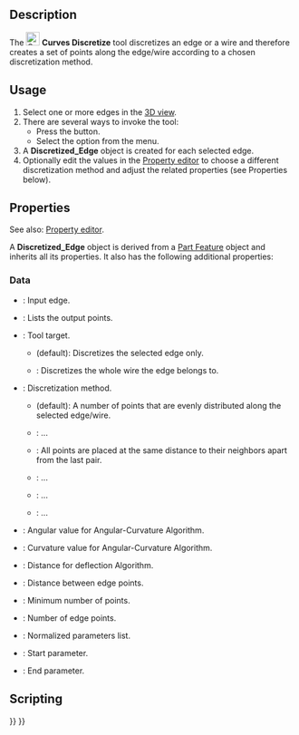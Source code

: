 <languages/>

{{Docnav
|[[Curves_SplitCurve|SplitCurve]]
|[[Curves_Approximate|Approximate]]
|[[Curves_Workbench|Curves]]
|IconL=Curves_SplitCurve.svg
|IconR=Curves_Approximate.svg
|IconC=Curves_workbench_icon.svg
}}

{{GuiCommand
|Name=Curves Discretize
|MenuLocation=Curves → Discretize
|Workbenches=[[Curves_Workbench|Curves]]
}}

==Description==

The [[Image:Curves_Discretize.svg|24px]] '''Curves Discretize''' tool discretizes an edge or a wire and therefore creates a set of points along the edge/wire according to a chosen discretization method.

==Usage==

# Select one or more edges in the [[3D_view|3D view]].
# There are several ways to invoke the tool:
#* Press the {{Button|[[Image:Curves_Discretize.svg|16px]] [[Curves_Discretize|Discretize]]}} button.
#* Select the {{MenuCommand|Curves → [[Image:Curves_Discretize.svg|16px]] Discretize}} option from the menu.
# A '''Discretized_Edge''' object is created for each selected edge.
# Optionally edit the values in the [[Property_editor|Property editor]] to choose a different discretization method and adjust the related properties (see Properties below).

==Properties==

See also: [[Property_editor|Property editor]].

A '''Discretized_Edge''' object is derived from a [[Part_Feature|Part Feature]] object and inherits all its properties. It also has the following additional properties:

===Data===

{{TitleProperty|Discretized}}

* {{PropertyData|Edge|LinkSub}}: Input edge.
* {{PropertyData|Point|VectorList}}: Lists the output points.
* {{PropertyData|Target|Enumeration}}: Tool target.
** {{Value|SingleEdge}} (default): Discretizes the selected edge only.
** {{Value|Wire}}: Discretizes the whole wire the edge belongs to.

{{TitleProperty|Method}}

* {{PropertyData|Algorithm|Enumeration}}: Discretization method.
** {{Value|Number}} (default): A number of points that are evenly distributed along the selected edge/wire.
** {{Value|QuasiNumber}}: ...
** {{Value|Distance}}: All points are placed at the same distance to their neighbors apart from the last pair.
** {{Value|Deflection}}: ...
** {{Value|QuasiDeflection}}: ...
** {{Value|Angular-Curvature}}: ...
* {{PropertyData|Angular|Float}}: Angular value for Angular-Curvature Algorithm.
* {{PropertyData|Curvature|Float}}: Curvature value for Angular-Curvature Algorithm.
* {{PropertyData|Deflection|Float}}: Distance for deflection Algorithm.
* {{PropertyData|Distance|Float}}: Distance between edge points.
* {{PropertyData|Minimum|Integer}}: Minimum number of points.
* {{PropertyData|Number|Integer}}: Number of edge points.

{{TitleProperty|Output}}

* {{PropertyData|Normalized Parameters|FloatList}}: Normalized parameters list.

{{TitleProperty|Parameters}}

* {{PropertyData|Parameter First|Float}}: Start parameter.
* {{PropertyData|Parameter Last|Float}}: End parameter.

==Scripting==


{{Docnav
|[[Curves_SplitCurve|SplitCurve]]
|[[Curves_Approximate|Approximate]]
|[[Curves_Workbench|Curves]]
|IconL=Curves_SplitCurve.svg
|IconR=Curves_Approximate.svg
|IconC=Curves_workbench_icon.svg
}}

{{Curves Tools navi{{#translation:}}}}
{{Userdocnavi{{#translation:}}}}